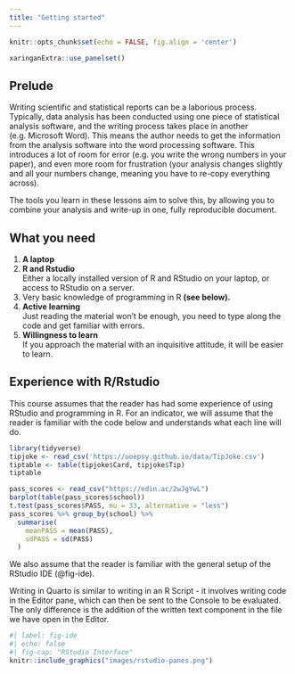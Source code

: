 ---
title: "Getting started"
---


```{r setup, include=FALSE}
knitr::opts_chunk$set(echo = FALSE, fig.align = 'center')
```

```{r panelset, echo=FALSE}
xaringanExtra::use_panelset()
```


## Prelude

Writing scientific and statistical reports can be a laborious process. Typically, data analysis has been conducted using one piece of statistical analysis software, and the writing process takes place in another (e.g. Microsoft Word). This means the author needs to get the information from the analysis software into the word processing software. This introduces a lot of room for error (e.g. you write the wrong numbers in your paper), and even more room for frustration (your analysis changes slightly and all your numbers change, meaning you have to re-copy everything across).  

The tools you learn in these lessons aim to solve this, by allowing you to combine your analysis and write-up in one, fully reproducible document.  

## What you need

1. __A laptop__
2. __R and Rstudio__  
Either a locally installed version of R and RStudio on your laptop, or access to RStudio on a server. 
3. Very basic knowledge of programming in R __(see below).__
4. __Active learning__  
Just reading the material won’t be enough, you need to type along the code and get familiar with errors.
5. __Willingness to learn__  
If you approach the material with an inquisitive attitude, it will be easier to learn.

## Experience with R/Rstudio 

This course assumes that the reader has had some experience of using RStudio and programming in R. 
For an indicator, we will assume that the reader is familiar with the code below and understands what each line will do.  

```{r echo=T,eval=F}
library(tidyverse)
tipjoke <- read_csv('https://uoepsy.github.io/data/TipJoke.csv')
tiptable <- table(tipjoke$Card, tipjoke$Tip)
tiptable

pass_scores <- read_csv("https://edin.ac/2wJgYwL") 
barplot(table(pass_scores$school))
t.test(pass_scores$PASS, mu = 33, alternative = "less")
pass_scores %>% group_by(school) %>%
  summarise(
    meanPASS = mean(PASS),
    sdPASS = sd(PASS)
  )
```

We also assume that the reader is familiar with the general setup of the RStudio IDE (@fig-ide).  

Writing in Quarto is similar to writing in an R Script - it involves writing code in the Editor pane, which can then be sent to the Console to be evaluated. The only difference is the addition of the written text component in the file we have open in the Editor. 

```{r}
#| label: fig-ide
#| echo: false
#| fig-cap: "RStudio Interface"
knitr::include_graphics("images/rstudio-panes.png")
```


